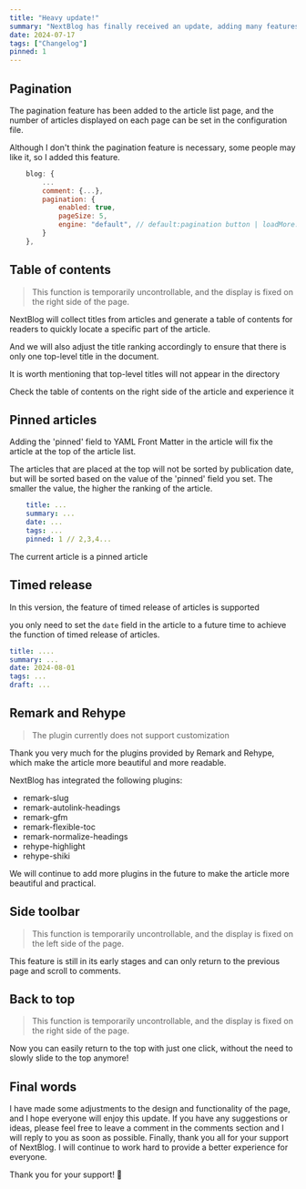 ```yaml
---
title: "Heavy update!"
summary: "NextBlog has finally received an update, adding many features. Let's introduce them one by one！🎉"
date: 2024-07-17
tags: ["Changelog"]
pinned: 1
---
```


## Pagination

The pagination feature has been added to the article list page, and the number of articles displayed on each page can be set in the configuration file.

Although I don't think the pagination feature is necessary, some people may like it, so I added this feature.

``` javascript
    blog: {
        ...
        comment: {...},
        pagination: {
            enabled: true,
            pageSize: 5,
            engine: "default", // default:pagination button | loadMore:loading more button
        }
    },
```


## Table of contents

> This function is temporarily uncontrollable, and the display is fixed on the right side of the page.

NextBlog will collect titles from articles and generate a table of contents for readers to quickly locate a specific part of the article.

And we will also adjust the title ranking accordingly to ensure that there is only one top-level title in the document.

It is worth mentioning that top-level titles will not appear in the directory

Check the table of contents on the right side of the article and experience it


## Pinned articles

Adding the 'pinned' field to YAML Front Matter in the article will fix the article at the top of the article list.

The articles that are placed at the top will not be sorted by publication date, but will be sorted based on the value of the 'pinned' field you set.
The smaller the value, the higher the ranking of the article.

```yaml
    title: ...
    summary: ...
    date: ...
    tags: ...
    pinned: 1 // 2,3,4...
```

The current article is a pinned article

## Timed release

In this version, the feature of timed release of articles is supported

you only need to set the `date` field in the article to a future time to achieve the function of timed release of articles.

```yaml
title: ....
summary: ...
date: 2024-08-01
tags: ...
draft: ...
```


## Remark and Rehype

> The plugin currently does not support customization

Thank you very much for the plugins provided by Remark and Rehype, which make the article more beautiful and more readable.

NextBlog has integrated the following plugins:

- remark-slug
- remark-autolink-headings
- remark-gfm
- remark-flexible-toc
- remark-normalize-headings
- rehype-highlight
- rehype-shiki

We will continue to add more plugins in the future to make the article more beautiful and practical.


## Side toolbar

> This function is temporarily uncontrollable, and the display is fixed on the left side of the page.

This feature is still in its early stages and can only return to the previous page and scroll to comments.


## Back to top

> This function is temporarily uncontrollable, and the display is fixed on the right side of the page.

Now you can easily return to the top with just one click, without the need to slowly slide to the top anymore!


## Final words

I have made some adjustments to the design and functionality of the page, and I hope everyone will enjoy this update.
If you have any suggestions or ideas, please feel free to leave a comment in the comments section and I will reply to you as soon as possible.
Finally, thank you all for your support of NextBlog. I will continue to work hard to provide a better experience for everyone.

Thank you for your support! 🙏


